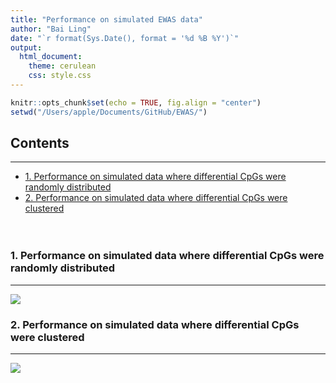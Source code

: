 ```yaml
---
title: "Performance on simulated EWAS data"
author: "Bai Ling"
date: "`r format(Sys.Date(), format = '%d %B %Y')`"
output: 
  html_document:
    theme: cerulean
    css: style.css
---
```


```r
knitr::opts_chunk$set(echo = TRUE, fig.align = "center")
setwd("/Users/apple/Documents/GitHub/EWAS/")
```

## Contents
***
- [1. Performance on simulated data where differential CpGs were randomly distributed](#randomly)
- [2. Performance on simulated data where differential CpGs were clustered](#clustered)
<br>
<br>
<br>

### 1. Performance on simulated data where differential CpGs were randomly distributed {#randomly}
***
![](Figures/Figure4.png)
<br>

### 2. Performance on simulated data where differential CpGs were clustered {#clustered}
***
![](Figures/FigureS4.png)